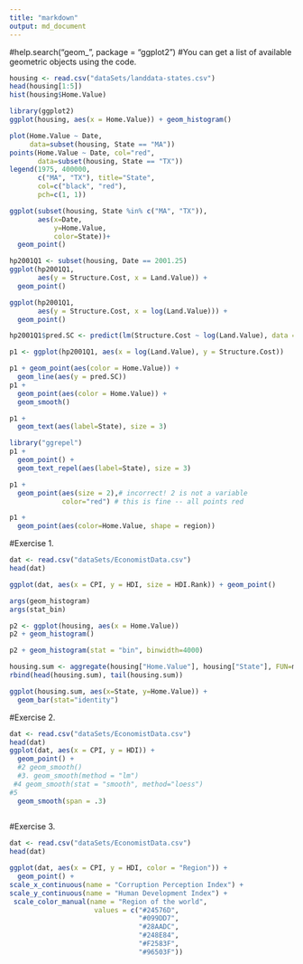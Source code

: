 ```yaml
---
title: "markdown"
output: md_document
---
```


#help.search("geom_", package = "ggplot2")
#You can get a list of available geometric objects using the code.

```r
housing <- read.csv("dataSets/landdata-states.csv")
head(housing[1:5])
hist(housing$Home.Value)

library(ggplot2)
ggplot(housing, aes(x = Home.Value)) + geom_histogram()

plot(Home.Value ~ Date,
     data=subset(housing, State == "MA"))
points(Home.Value ~ Date, col="red",
       data=subset(housing, State == "TX"))
legend(1975, 400000,
       c("MA", "TX"), title="State",
       col=c("black", "red"),
       pch=c(1, 1))

ggplot(subset(housing, State %in% c("MA", "TX")),
       aes(x=Date,
           y=Home.Value,
           color=State))+
  geom_point()

hp2001Q1 <- subset(housing, Date == 2001.25) 
ggplot(hp2001Q1,
       aes(y = Structure.Cost, x = Land.Value)) +
  geom_point()

ggplot(hp2001Q1,
       aes(y = Structure.Cost, x = log(Land.Value))) +
  geom_point()

hp2001Q1$pred.SC <- predict(lm(Structure.Cost ~ log(Land.Value), data = hp2001Q1))

p1 <- ggplot(hp2001Q1, aes(x = log(Land.Value), y = Structure.Cost))

p1 + geom_point(aes(color = Home.Value)) +
  geom_line(aes(y = pred.SC))
p1 +
  geom_point(aes(color = Home.Value)) +
  geom_smooth()

p1 + 
  geom_text(aes(label=State), size = 3)

library("ggrepel")
p1 + 
  geom_point() + 
  geom_text_repel(aes(label=State), size = 3)

p1 +
  geom_point(aes(size = 2),# incorrect! 2 is not a variable
             color="red") # this is fine -- all points red

p1 +
  geom_point(aes(color=Home.Value, shape = region))
```


#Exercise 1.
```r
dat <- read.csv("dataSets/EconomistData.csv")
head(dat)

ggplot(dat, aes(x = CPI, y = HDI, size = HDI.Rank)) + geom_point()

args(geom_histogram)
args(stat_bin)

p2 <- ggplot(housing, aes(x = Home.Value))
p2 + geom_histogram()

p2 + geom_histogram(stat = "bin", binwidth=4000)

housing.sum <- aggregate(housing["Home.Value"], housing["State"], FUN=mean)
rbind(head(housing.sum), tail(housing.sum))

ggplot(housing.sum, aes(x=State, y=Home.Value)) + 
  geom_bar(stat="identity")
```

#Exercise 2.
```r
dat <- read.csv("dataSets/EconomistData.csv")
head(dat)
ggplot(dat, aes(x = CPI, y = HDI)) +
  geom_point() +
  #2 geom_smooth()
  #3. geom_smooth(method = "lm")
 #4 geom_smooth(stat = "smooth", method="loess")
#5
  geom_smooth(span = .3)
  
```

#Exercise 3.
```r
dat <- read.csv("dataSets/EconomistData.csv")
head(dat)

ggplot(dat, aes(x = CPI, y = HDI, color = "Region")) +
  geom_point() +
scale_x_continuous(name = "Corruption Perception Index") +
scale_y_continuous(name = "Human Development Index") +
 scale_color_manual(name = "Region of the world",
                     values = c("#24576D",
                                "#099DD7",
                                "#28AADC",
                                "#248E84",
                                "#F2583F",
                                "#96503F"))
```